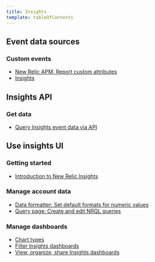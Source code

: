 ```yaml
---
title: Insights
template: tableOfContents
---
```


## Event data sources

### Custom events

* [New Relic APM: Report custom attributes](/docs/insights/event-data-sources/custom-events/new-relic-apm-report-custom-attributes)
* [Insights](/docs/insights)

## Insights API

### Get data

* [Query Insights event data via API](/docs/insights/insights-api/get-data/query-insights-event-data-api)

## Use insights UI

### Getting started

* [Introduction to New Relic Insights](/docs/insights/use-insights-ui/getting-started/introduction-new-relic-insights)

### Manage account data

* [Data formatter: Set default formats for numeric values](/docs/insights/use-insights-ui/manage-account-data/data-formatter-set-default-formats-numeric-values)
* [Query page: Create and edit NRQL queries](/docs/insights/use-insights-ui/manage-account-data/query-page-create-edit-nrql-queries)

### Manage dashboards

* [Chart types](/docs/insights/use-insights-ui/manage-dashboards/chart-types)
* [Filter Insights dashboards](/docs/insights/use-insights-ui/manage-dashboards/filter-insights-dashboards)
* [View, organize, share Insights dashboards](/docs/insights/use-insights-ui/manage-dashboards/view-organize-share-insights-dashboards)

